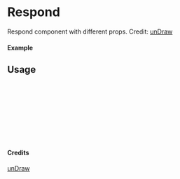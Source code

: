 
<Meta of={Respond} title="unDraw/Respond" />

# Respond

Respond component with different props.
Credit: [unDraw](https://undraw.co/illustrations)

#### Example

<Canvas of={Respond.Primary} />

## Usage

```ts
import { Respond } from "yadl-ui";

const Example = () => {
  return (
      <Respond />
  );
};

export default Example;
```

#### Credits
[unDraw](https://undraw.co/illustrations)
